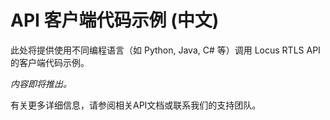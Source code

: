 # API 客户端代码示例 (中文)

此处将提供使用不同编程语言（如 Python, Java, C# 等）调用 Locus RTLS API 的客户端代码示例。

*内容即将推出。*

有关更多详细信息，请参阅相关API文档或联系我们的支持团队。
